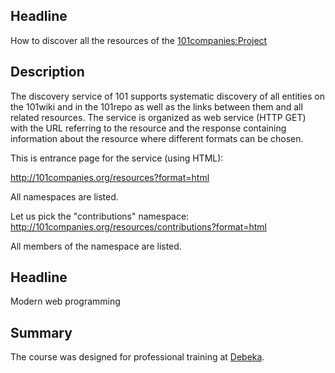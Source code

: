 == Headline ==

How to discover all the resources of the [[101companies:Project]]

== Description ==

The discovery service of 101 supports systematic discovery of all entities on the 101wiki and in the 101repo as well as the links between them and all related resources. The service is organized as web service (HTTP GET) with the URL referring to the resource and the response containing information about the resource where different formats can be chosen. 

This is entrance page for the service (using HTML):

http://101companies.org/resources?format=html

All namespaces are listed.

Let us pick the "contributions" namespace: http://101companies.org/resources/contributions?format=html

All members of the namespace are listed.


== Headline ==

Modern web programming

== Summary ==

The course was designed for professional training at [http://www.debeka.de Debeka].